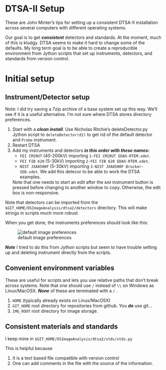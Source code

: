 DTSA-II Setup
========================================================

These are John Minter's tips for setting up a consistent
DTSA-II installation across several computers with
different operating systems.

Our goal is to get ***consistent*** detectors and
standards. At the moment, much of this is kludgy.
DTSA seems to make it hard to change some of the
defaults. My long term goal is to be able to create
a reproducible environment from Jython scripts that
set up instruments, detectors, and standards from
version control.

# Initial setup

## Instrument/Detector setup

Note: I did try saving a 7zip archive of a base system
set up this way. We'll see if it is a useful alternative.
I'm not sure where DTSA stores directory preferences.

1. Start with a ***clean install***. Use Nicholas Ritchie's
   deleteDetector.py Jython script to
   ``deleteDetector(d1)`` to get rid of the default
   detector and ``Probe`` instrument.
2. Restart DTSA
3. Add my instruments and detectors ***in this order
   with these names:***
   - ``FEI CM20UT`` (40-200kV) importing 
      ``1-FEI CM20UT EDAX-RTEM.xdet``.
   - ``FEI FIB 620`` (5-30kV) importing 
      ``2-FEI FIB 620 EDAX-RTEM.xdet``.
   - ``NIST JXA8500F`` (5-30kV) importing 
      ``3-NIST JXA8500F Brucker-SDD.xdet``. We
      add this detecor to be able to work the
      DTSA examples.
      
   Note that one needs to start an edit after the
   ``Add`` instrument button is pressed before changing
   to another window to copy. Otherwise, the edit
   box is non-responsive.

Note that detectors can be imported from the
``$GIT_HOME/OSImageAnalysis/dtsa2/detectors``
directory. This will make strings in scripts much more
robust.

When you get done, the instruments preferences
should look like this:

![default image preferences](img/default-detectors.png)

***Note*** I tried to do this from Jython scripts but
seem to have trouble setting up and deleting instrument
directly from the scripts.


## Convenient environment variables

These are useful for scripts and lets you use
relative paths that don't break across systems.
Note that one should use ``/`` instead of ``\\`` 
on Windows as Linux/MacOSX. ***None*** of these are
terminated with a ``/`` .

1. ``HOME`` (typically already exists on Linux/MacOSX)
2. ``GIT_HOME`` root directory for repositories from github.
    You ***do*** use git...
3. ``IMG_ROOT`` root directory for image storage.

## Consistent materials and standards
I keep mine in
``$GIT_HOME/OSImageAnalysis/dtsa2/stds/stds.py``

This is helpful because

1. It is a text based file compatible with version control
2. One can add comments in the file with the source of the information.
   